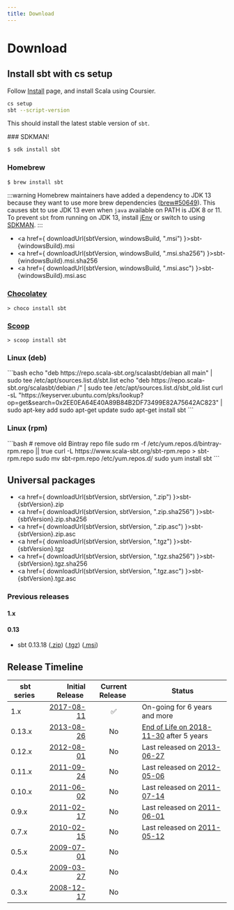 ```yaml
---
title: Download
---
```



Download
========

Install sbt with **cs setup**
-----------------------------

Follow [Install](https://www.scala-lang.org/download/) page, and install Scala using Coursier.

```bash
cs setup
sbt --script-version
```

This should install the latest stable version of `sbt`.

<Tabs groupId="operating-systems">
  <TabItem value="mac" label="macOS">
### SDKMAN!

```bash
$ sdk install sbt
```

### Homebrew

```bash
$ brew install sbt
```

:::warning
Homebrew maintainers have added a dependency to JDK 13 because they want to use more brew dependencies ([brew#50649](https://github.com/Homebrew/homebrew-core/issues/50649)). This causes sbt to use JDK 13 even when `java` available on PATH is JDK 8 or 11. To prevent `sbt` from running on JDK 13, install [jEnv](https://www.jenv.be/) or switch to using [SDKMAN](https://sdkman.io/).
:::
  </TabItem>
  <TabItem value="win" label="Windows">

- <a href={ downloadUrl(sbtVersion, windowsBuild, ".msi") }>sbt-{windowsBuild}.msi</a>
- <a href={ downloadUrl(sbtVersion, windowsBuild, ".msi.sha256") }>sbt-{windowsBuild}.msi.sha256</a>
- <a href={ downloadUrl(sbtVersion, windowsBuild, ".msi.asc") }>sbt-{windowsBuild}.msi.asc</a>

### [Chocolatey](https://chocolatey.org/packages/sbt)

```
> choco install sbt
```

### [Scoop](https://scoop.sh/)

```
> scoop install sbt
```
  </TabItem>
  <TabItem value="linux" label="Linux">
  <div class="distro_debian">
    <h3>Linux (deb)</h3>
```bash
echo "deb https://repo.scala-sbt.org/scalasbt/debian all main" | sudo tee /etc/apt/sources.list.d/sbt.list
echo "deb https://repo.scala-sbt.org/scalasbt/debian /" | sudo tee /etc/apt/sources.list.d/sbt_old.list
curl -sL "https://keyserver.ubuntu.com/pks/lookup?op=get&search=0x2EE0EA64E40A89B84B2DF73499E82A75642AC823" | sudo apt-key add
sudo apt-get update
sudo apt-get install sbt
```
  </div>

  <div class="distro_redhat">
    <h3>Linux (rpm)</h3>
```bash
# remove old Bintray repo file
sudo rm -f /etc/yum.repos.d/bintray-rpm.repo || true
curl -L https://www.scala-sbt.org/sbt-rpm.repo > sbt-rpm.repo
sudo mv sbt-rpm.repo /etc/yum.repos.d/
sudo yum install sbt
```
  </div>
  </TabItem>
</Tabs>

Universal packages
------------------

- <a href={ downloadUrl(sbtVersion, sbtVersion, ".zip") }>sbt-{sbtVersion}.zip</a>
- <a href={ downloadUrl(sbtVersion, sbtVersion, ".zip.sha256") }>sbt-{sbtVersion}.zip.sha256</a>
- <a href={ downloadUrl(sbtVersion, sbtVersion, ".zip.asc") }>sbt-{sbtVersion}.zip.asc</a>
- <a href={ downloadUrl(sbtVersion, sbtVersion, ".tgz") }>sbt-{sbtVersion}.tgz</a>
- <a href={ downloadUrl(sbtVersion, sbtVersion, ".tgz.sha256") }>sbt-{sbtVersion}.tgz.sha256</a>
- <a href={ downloadUrl(sbtVersion, sbtVersion, ".tgz.asc") }>sbt-{sbtVersion}.tgz.asc</a>

### Previous releases

<h4>1.x</h4>

<HomepageVersions />

<h4>0.13</h4>
<ul>
<li>
  sbt 0.13.18
  (<a href="https://github.com/sbt/sbt/releases/download/v0.13.18/sbt-0.13.18.zip">.zip</a>)
  (<a href="https://github.com/sbt/sbt/releases/download/v0.13.18/sbt-0.13.18.tgz">.tgz</a>)
  (<a href="https://github.com/sbt/sbt/releases/download/v0.13.18/sbt-0.13.18.msi">.msi</a>)
</li>

</ul>

Release Timeline
----------------

| sbt series&nbsp; | Initial Release&nbsp;    | Current Release&nbsp; | Status      |
|------------|-------------------------:|:---------------:|-------------|
| 1.x        | [2017-08-11][sbt_1.0.0]  |        ✅        | On-going for 6 years and more |
| 0.13.x     | [2013-08-26][sbt_0.13.0] |        No        | [End of Life on 2018-11-30][sbt_0.13.18] after 5 years |
| 0.12.x     | [2012-08-01][sbt_0.12.0] |        No        | Last released on [2013-06-27][sbt_0.12.4] |
| 0.11.x     | [2011-09-24][sbt_0.11.0] |        No        | Last released on [2012-05-06][sbt_0.11.3] |
| 0.10.x     | [2011-06-02][sbt_0.10.0] |        No        | Last released on [2011-07-14][sbt_0.10.1] |
| 0.9.x      | [2011-02-17][sbt_0.9.0]  |        No        | Last released on [2011-06-01][sbt_0.9.10] |
| 0.7.x      | [2010-02-15][sbt_0.7.0]  |        No        | Last released on [2011-05-12][sbt_0.7.7] |
| 0.5.x      | [2009-07-01][sbt_0.5.1]  |        No        | |
| 0.4.x      | [2009-03-27][sbt_0.4.0]  |        No        | |
| 0.3.x      | [2008-12-17][sbt_0.3.1]  |        No        | |

  [sbt_0.3.1]: https://groups.google.com/g/simple-build-tool/c/lZqxMItxap8/m/dZiVsgNW3EwJ
  [sbt_0.4.0]: https://groups.google.com/g/simple-build-tool/c/MkJPTm60OvU/m/bDhV1u2I1BIJ
  [sbt_0.5.1]: https://groups.google.com/g/simple-build-tool/c/oN5vhhDigqI/m/Zzb0Vmq5xiYJ
  [sbt_0.7.7]: https://groups.google.com/g/simple-build-tool/c/HBCDjeV1JzA/m/JcOrutMlClAJ
  [sbt_0.7.0]: https://groups.google.com/g/simple-build-tool/c/zgegHD8zJzY/m/tyWIALFGiSQJ
  [sbt_0.11.3]: https://groups.google.com/g/simple-build-tool/c/6QyKHMczG3I/m/PnhiJVZSlloJ
  [sbt_0.11.0]: https://groups.google.com/g/simple-build-tool/c/PiRxuWiuyic/m/vAt18ooouNsJ
  [sbt_0.10.1]: https://github.com/sbt/sbt/releases/tag/v0.10.1
  [sbt_0.10.0]: https://github.com/sbt/sbt/releases/tag/v0.10.0
  [sbt_0.9.10]: https://github.com/sbt/sbt/releases/tag/v0.9.10
  [sbt_0.9.0]: https://vimeo.com/20263617
  [sbt_0.12.4]: https://groups.google.com/g/simple-build-tool/c/UHlEuuIg0Xo/m/RzRYphp3lDwJ
  [sbt_0.12.0]: https://groups.google.com/g/simple-build-tool/c/XDTrQL-PcYo/m/DK74LZeqr14J
  [sbt_0.13.0]: https://groups.google.com/g/simple-build-tool/c/0AGST5qPbzw/m/s75DMBYanwoJ
  [sbt_0.13.18]: https://web.archive.org/web/20210918065807/https://www.lightbend.com/blog/scala-sbt-127-patchnotes
  [sbt_1.0.0]: https://web.archive.org/web/20220624215309/https://www.lightbend.com/blog/scala-sbt-100-release
